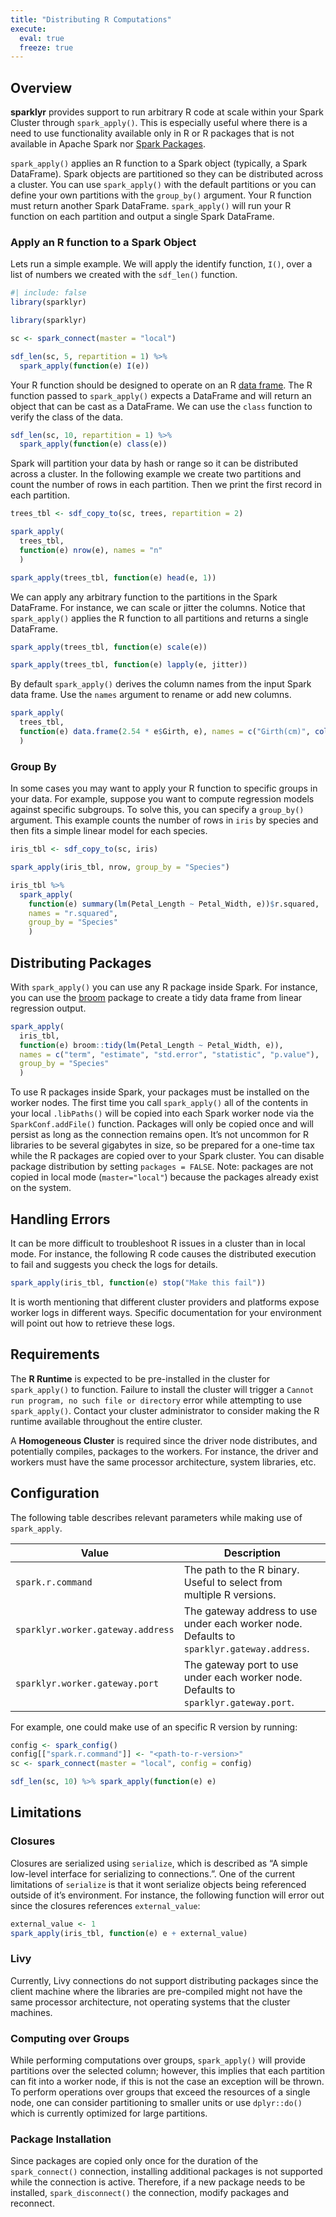 ```yaml
---
title: "Distributing R Computations"
execute:
  eval: true
  freeze: true
---
```


## Overview

**sparklyr** provides support to run arbitrary R code at scale within your Spark Cluster through `spark_apply()`. This is especially useful where there is a need to use functionality available only in R or R packages that is not available in Apache Spark nor [Spark Packages](https://spark-packages.org/).

`spark_apply()` applies an R function to a Spark object (typically, a Spark DataFrame). Spark objects are partitioned so they can be distributed across a cluster. You can use `spark_apply()` with the default partitions or you can define your own partitions with the `group_by()` argument. Your R function must return another Spark DataFrame. `spark_apply()` will run your R function on each partition and output a single Spark DataFrame.

### Apply an R function to a Spark Object

Lets run a simple example. We will apply the identify function, `I()`, over a list of numbers we created with the `sdf_len()` function.

```r
#| include: false
library(sparklyr)
```

```r
library(sparklyr)

sc <- spark_connect(master = "local")

sdf_len(sc, 5, repartition = 1) %>%
  spark_apply(function(e) I(e))
```

Your R function should be designed to operate on an R [data frame](https://stat.ethz.ch/R-manual/R-devel/library/base/html/data.frame.html). The R function passed to `spark_apply()` expects a DataFrame and will return an object that can be cast as a DataFrame. We can use the `class` function to verify the class of the data.

```r
sdf_len(sc, 10, repartition = 1) %>%
  spark_apply(function(e) class(e))
```

Spark will partition your data by hash or range so it can be distributed across a cluster. In the following example we create two partitions and count the number of rows in each partition. Then we print the first record in each partition.

```r
trees_tbl <- sdf_copy_to(sc, trees, repartition = 2)

spark_apply(
  trees_tbl,
  function(e) nrow(e), names = "n"
  )
```

```r
spark_apply(trees_tbl, function(e) head(e, 1))
```

We can apply any arbitrary function to the partitions in the Spark DataFrame. For instance, we can scale or jitter the columns. Notice that `spark_apply()` applies the R function to all partitions and returns a single DataFrame.

```r
spark_apply(trees_tbl, function(e) scale(e))
```

```r
spark_apply(trees_tbl, function(e) lapply(e, jitter))
```

By default `spark_apply()` derives the column names from the input Spark data frame. Use the `names` argument to rename or add new columns.

```r
spark_apply(
  trees_tbl,
  function(e) data.frame(2.54 * e$Girth, e), names = c("Girth(cm)", colnames(trees))
  )
```

### Group By

In some cases you may want to apply your R function to specific groups in your data. For example, suppose you want to compute regression models against specific subgroups. To solve this, you can specify a `group_by()` argument. This example counts the number of rows in `iris` by species and then fits a simple linear model for each species.

```r
iris_tbl <- sdf_copy_to(sc, iris)

spark_apply(iris_tbl, nrow, group_by = "Species")
```

```r
iris_tbl %>%
  spark_apply(
    function(e) summary(lm(Petal_Length ~ Petal_Width, e))$r.squared,
    names = "r.squared",
    group_by = "Species"
    )
```

## Distributing Packages

With `spark_apply()` you can use any R package inside Spark. For instance, you can use the [broom](https://cran.r-project.org/package=broom) package to create a tidy data frame from linear regression output.

```r
spark_apply(
  iris_tbl,
  function(e) broom::tidy(lm(Petal_Length ~ Petal_Width, e)),
  names = c("term", "estimate", "std.error", "statistic", "p.value"),
  group_by = "Species"
  )
```

To use R packages inside Spark, your packages must be installed on the worker nodes. The first time you call `spark_apply()` all of the contents in your local `.libPaths()` will be copied into each Spark worker node via the `SparkConf.addFile()` function. Packages will only be copied once and will persist as long as the connection remains open. It's not uncommon for R libraries to be several gigabytes in size, so be prepared for a one-time tax while the R packages are copied over to your Spark cluster. You can disable package distribution by setting `packages = FALSE`. Note: packages are not copied in local mode (`master="local"`) because the packages already exist on the system.

## Handling Errors

It can be more difficult to troubleshoot R issues in a cluster than in local mode. For instance, the following R code causes the distributed execution to fail and suggests you check the logs for details.

```r
spark_apply(iris_tbl, function(e) stop("Make this fail"))
```

It is worth mentioning that different cluster providers and platforms expose worker logs in different ways. Specific documentation for your environment will point out how to retrieve these logs.

## Requirements

The **R Runtime** is expected to be pre-installed in the cluster for `spark_apply()` to function. Failure to install the cluster will trigger a `Cannot run program, no such file or directory` error while attempting to use `spark_apply()`. Contact your cluster administrator to consider making the R runtime available throughout the entire cluster.

A **Homogeneous Cluster** is required since the driver node distributes, and potentially compiles, packages to the workers. For instance, the driver and workers must have the same processor architecture, system libraries, etc.

## Configuration

The following table describes relevant parameters while making use of `spark_apply`.

| Value                             | Description                                                                                |
|-----------------------------------|--------------------------------------------------------------------------------------------|
| `spark.r.command`                 | The path to the R binary. Useful to select from multiple R versions.                       |
| `sparklyr.worker.gateway.address` | The gateway address to use under each worker node. Defaults to `sparklyr.gateway.address`. |
| `sparklyr.worker.gateway.port`    | The gateway port to use under each worker node. Defaults to `sparklyr.gateway.port`.       |

For example, one could make use of an specific R version by running:

```r
config <- spark_config()
config[["spark.r.command"]] <- "<path-to-r-version>"
sc <- spark_connect(master = "local", config = config)

sdf_len(sc, 10) %>% spark_apply(function(e) e)
```

## Limitations

### Closures

Closures are serialized using `serialize`, which is described as "A simple low-level interface for serializing to connections.". One of the current limitations of `serialize` is that it wont serialize objects being referenced outside of it's environment. For instance, the following function will error out since the closures references `external_value`:

```r
external_value <- 1
spark_apply(iris_tbl, function(e) e + external_value)
```

### Livy

Currently, Livy connections do not support distributing packages since the client machine where the libraries are pre-compiled might not have the same processor architecture, not operating systems that the cluster machines.

### Computing over Groups

While performing computations over groups, `spark_apply()` will provide partitions over the selected column; however, this implies that each partition can fit into a worker node, if this is not the case an exception will be thrown. To perform operations over groups that exceed the resources of a single node, one can consider partitioning to smaller units or use `dplyr::do()` which is currently optimized for large partitions.

### Package Installation

Since packages are copied only once for the duration of the `spark_connect()` connection, installing additional packages is not supported while the connection is active. Therefore, if a new package needs to be installed, `spark_disconnect()` the connection, modify packages and reconnect.
